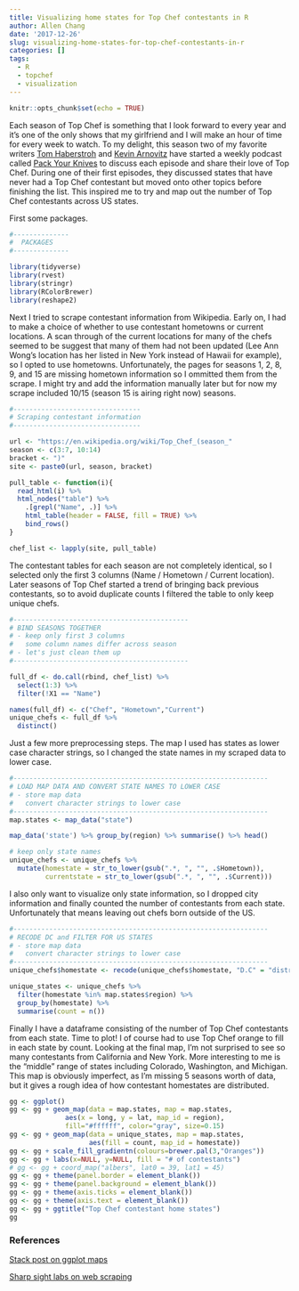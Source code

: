 ```yaml
---
title: Visualizing home states for Top Chef contestants in R
author: Allen Chang
date: '2017-12-26'
slug: visualizing-home-states-for-top-chef-contestants-in-r
categories: []
tags: 
  - R
  - topchef
  - visualization
---
```


```r
knitr::opts_chunk$set(echo = TRUE)
```

Each season of Top Chef is something that I look forward to every year and it's one of the only shows that my girlfriend and I will make an hour of time for every week to watch. To my delight, this season two of my favorite writers [Tom Haberstroh](https://twitter.com/tomhaberstroh) and [Kevin Arnovitz](https://twitter.com/kevinarnovitz) have started a weekly podcast called [Pack Your Knives](https://twitter.com/PackKnives) to discuss each episode and share their love of Top Chef. During one of their first episodes, they discussed states that have never had a Top Chef contestant but moved onto other topics before finishing the list. This inspired me to try and map out the number of Top Chef contestants across US states.

First some packages. 

```r
#--------------
#  PACKAGES
#--------------

library(tidyverse)
library(rvest)
library(stringr)
library(RColorBrewer)
library(reshape2)
```

Next I tried to scrape contestant information from Wikipedia. Early on, I had to make a choice of whether to use contestant hometowns or current locations. A scan through of the current locations for many of the chefs seemed to be suggest that many of them had not been updated (Lee Ann Wong's location has her listed in New York instead of Hawaii for example), so I opted to use hometowns. Unfortunately, the pages for seasons 1, 2, 8, 9, and 15 are missing hometown information so I ommitted them from the scrape. I might try and add the information manually later but for now my scrape included 10/15 (season 15 is airing right now) seasons.

```r
#--------------------------------
# Scraping contestant information
#--------------------------------

url <- "https://en.wikipedia.org/wiki/Top_Chef_(season_"
season <- c(3:7, 10:14)
bracket <- ")"
site <- paste0(url, season, bracket)

pull_table <- function(i){
  read_html(i) %>%
  html_nodes("table") %>%
    .[grepl("Name", .)] %>%
    html_table(header = FALSE, fill = TRUE) %>%
    bind_rows()
}

chef_list <- lapply(site, pull_table)
```

The contestant tables for each season are not completely identical, so I selected only the first 3 columns (Name / Hometown / Current location). Later seasons of Top Chef started a trend of bringing back previous contestants, so to avoid duplicate counts I filtered the table to only keep unique chefs. 

```r
#--------------------------------------------
# BIND SEASONS TOGETHER
# - keep only first 3 columns 
#   some column names differ across season
# - let's just clean them up
#--------------------------------------------

full_df <- do.call(rbind, chef_list) %>% 
  select(1:3) %>%
  filter(!X1 == "Name")

names(full_df) <- c("Chef", "Hometown","Current")
unique_chefs <- full_df %>%
  distinct()
```

Just a few more preprocessing steps. The map I used has states as lower case character strings, so I changed the state names in my scraped data to lower case. 

```r
#----------------------------------------------------------------
# LOAD MAP DATA AND CONVERT STATE NAMES TO LOWER CASE
# - store map data
#   convert character strings to lower case
#----------------------------------------------------------------
map.states <- map_data("state")

map_data('state') %>% group_by(region) %>% summarise() %>% head()

# keep only state names
unique_chefs <- unique_chefs %>%
  mutate(homestate = str_to_lower(gsub(".*, ", "", .$Hometown)), 
         currentstate = str_to_lower(gsub(".*, ", "", .$Current)))
```

I also only want to visualize only state information, so I dropped city information and finally counted the number of contestants from each state. Unfortunately that means leaving out chefs born outside of the US.

```r
#----------------------------------------------------------------
# RECODE DC and FILTER FOR US STATES
# - store map data
#   convert character strings to lower case
#----------------------------------------------------------------
unique_chefs$homestate <- recode(unique_chefs$homestate, "D.C" = "district of columbia")

unique_states <- unique_chefs %>%
  filter(homestate %in% map.states$region) %>%
  group_by(homestate) %>%
  summarise(count = n())
```

Finally I have a dataframe consisting of the number of Top Chef contestants from each state. Time to plot! I of course had to use Top Chef orange to fill in each state by count. Looking at the final map, I'm not surprised to see so many contestants from California and New York. More interesting to me is the "middle" range of states including Colorado, Washington, and Michigan. This map is obviously imperfect, as I'm missing 5 seasons worth of data, but it gives a rough idea of how contestant homestates are distributed.

```r
gg <- ggplot()
gg <- gg + geom_map(data = map.states, map = map.states, 
              aes(x = long, y = lat, map_id = region),
              fill="#ffffff", color="gray", size=0.15)
gg <- gg + geom_map(data = unique_states, map = map.states,
                    aes(fill = count, map_id = homestate))
gg <- gg + scale_fill_gradientn(colours=brewer.pal(3,"Oranges"))
gg <- gg + labs(x=NULL, y=NULL, fill = "# of contestants")
# gg <- gg + coord_map("albers", lat0 = 39, lat1 = 45) 
gg <- gg + theme(panel.border = element_blank())
gg <- gg + theme(panel.background = element_blank())
gg <- gg + theme(axis.ticks = element_blank())
gg <- gg + theme(axis.text = element_blank())
gg <- gg + ggtitle("Top Chef contestant home states")
gg
```

### References
[Stack post on ggplot maps](https://stackoverflow.com/questions/29614972/ggplot-us-state-map-colors-are-fine-polygons-jagged-r)

[Sharp sight labs on web scraping](http://sharpsightlabs.com/blog/map-lithium-production-r/)